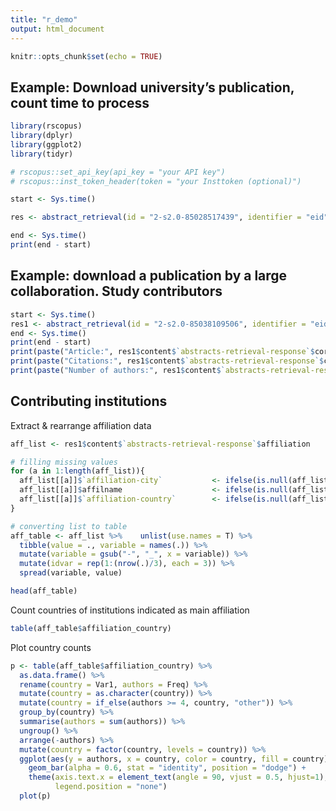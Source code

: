 ```yaml
---
title: "r_demo"
output: html_document
---
```


```r
knitr::opts_chunk$set(echo = TRUE)
```

## Example: Download university's publication, count time to process



```r
library(rscopus)
library(dplyr)
library(ggplot2)
library(tidyr)

# rscopus::set_api_key(api_key = "your API key")
# rscopus::inst_token_header(token = "your Insttoken (optional)")
```


```r
start <- Sys.time()

res <- abstract_retrieval(id = "2-s2.0-85028517439", identifier = "eid")

end <- Sys.time()
print(end - start)
```

## Example: download a publication by a large collaboration. Study contributors

```r
start <- Sys.time()
res1 <- abstract_retrieval(id = "2-s2.0-85038109506", identifier = "eid")
end <- Sys.time()
print(end - start)
print(paste("Article:", res1$content$`abstracts-retrieval-response`$coredata$`dc:title`))
print(paste("Citations:", res1$content$`abstracts-retrieval-response`$coredata$`citedby-count`))
print(paste("Number of authors:", res1$content$`abstracts-retrieval-response`$affiliation %>% length()))

```

## Contributing institutions
Extract & rearrange affiliation data
```r
 
aff_list <- res1$content$`abstracts-retrieval-response`$affiliation 

# filling missing values
for (a in 1:length(aff_list)){
  aff_list[[a]]$`affiliation-city`           <- ifelse(is.null(aff_list[[a]]$`affiliation-city`), "unknown city", aff_list[[a]]$`affiliation-city`)
  aff_list[[a]]$affilname                    <- ifelse(is.null(aff_list[[a]]$affilname), "unknown affiliation", aff_list[[a]]$affilname)
  aff_list[[a]]$`affiliation-country`        <- ifelse(is.null(aff_list[[a]]$`affiliation-country`), "unknown country", aff_list[[a]]$`affiliation-country`)
}

# converting list to table
aff_table <- aff_list %>%    unlist(use.names = T) %>% 
  tibble(value = ., variable = names(.)) %>% 
  mutate(variable = gsub("-", "_", x = variable)) %>% 
  mutate(idvar = rep(1:(nrow(.)/3), each = 3)) %>% 
  spread(variable, value)

head(aff_table)
```
Count countries of institutions indicated as main affiliation
```r
 
table(aff_table$affiliation_country)
```

Plot country counts

```r
 
p <- table(aff_table$affiliation_country) %>% 
  as.data.frame() %>% 
  rename(country = Var1, authors = Freq) %>% 
  mutate(country = as.character(country)) %>% 
  mutate(country = if_else(authors >= 4, country, "other")) %>% 
  group_by(country) %>% 
  summarise(authors = sum(authors)) %>% 
  ungroup() %>% 
  arrange(-authors) %>% 
  mutate(country = factor(country, levels = country)) %>% 
  ggplot(aes(y = authors, x = country, color = country, fill = country)) +
    geom_bar(alpha = 0.6, stat = "identity", position = "dodge") +
    theme(axis.text.x = element_text(angle = 90, vjust = 0.5, hjust=1),
          legend.position = "none")
  plot(p)

```

```r


```


